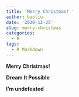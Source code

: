```yaml
---
title: 'Merry Christmas! '
author: baoliu
date: '2020-12-25'
slug: merry-christmas
categories:
  - R
tags:
  - R Markdown
---
```



**Merry Christmas!**


**Dream It Possible**

**I'm undefeated**